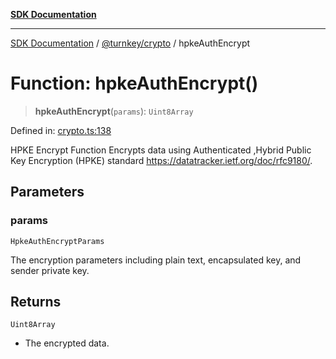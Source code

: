 [**SDK Documentation**](../../../README.mdx)

***

[SDK Documentation](../../../packages.mdx) / [@turnkey/crypto](../README.mdx) / hpkeAuthEncrypt

# Function: hpkeAuthEncrypt()

> **hpkeAuthEncrypt**(`params`): `Uint8Array`

Defined in: [crypto.ts:138](https://github.com/tkhq/sdk/blob/fd49bfe86475c8603b3eb385aa101efa36fa32fc/packages/crypto/src/crypto.ts#L138)

HPKE Encrypt Function
Encrypts data using Authenticated ,Hybrid Public Key Encryption (HPKE) standard https://datatracker.ietf.org/doc/rfc9180/.

## Parameters

### params

`HpkeAuthEncryptParams`

The encryption parameters including plain text, encapsulated key, and sender private key.

## Returns

`Uint8Array`

- The encrypted data.
